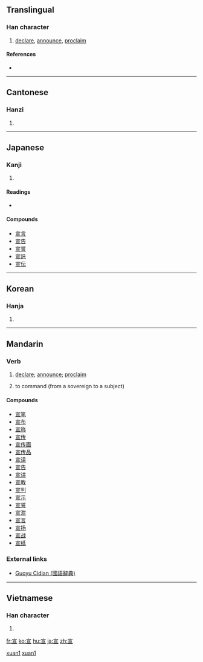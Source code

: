 ==Translingual==

===Han character===
{{Han char|rn=40|rad=宀|as=06|sn=9|four=3010<sub>6</sub>|canj=十一日一 (JMAM)|ids=⿱[[宀]][[亘]]}}

# [[declare]], [[announce]], [[proclaim]]

====References====
* {{Han ref|kx=0284.160|dkj=07132|dj=0562.040|hdz=20923.100|uh=5BA3|ud=23459|bh=ABC5|bd=43973}}

----

==Cantonese==

===Hanzi===
{{yue-hanzi|jyut=|y=syun1}}

# {{defn|Cantonese|sort=宀06}}

----

==Japanese==

===Kanji===
{{ja-kanji|grade=6|rs=宀06}}

# {{defn|Japanese|sort=宀06}}

====Readings====
* {{ja-readings|on=[[せん]] (sen)|kun=[[のる]] (noru), [[のたまう]] (notamau)}}

====Compounds====
* [[宣言]]
* [[宣告]]
* [[宣誓]]
* [[宣託]]
* [[宣伝]]

----

==Korean==

===Hanja===
{{ko-hanja|hangeul=선|rv=seon|mr=sŏn}}

# {{defn|Korean|sort=宀06}}

----

==Mandarin==

===Verb===
{{cmn-verb|ts|pin=xuān|pint=xuan1|rs=宀06}}

# {{literary|lang=zh-tw|skey=宀06}} [[declare]]; [[announce]]; [[proclaim]]
# {{archaic|lang=zh-tw|skey=宀06}} to command (from a sovereign to a subject)

====Compounds====
* [[宣笔]]
* [[宣布]]
* [[宣称]]
* [[宣传]]
* [[宣传画]]
* [[宣传品]]
* [[宣读]]
* [[宣告]]
* [[宣讲]]
* [[宣教]]
* [[宣判]]
* [[宣示]]
* [[宣誓]]
* [[宣泄]]
* [[宣言]]
* [[宣扬]]
* [[宣战]]
* [[宣纸]]

===External links===
* [http://140.111.34.46/cgi-bin/dict/GetContent.cgi?Database=dict&DocNum=103449&GraphicWord=yes&QueryString=宣$ Guoyu Cidian (國語辭典)]

[[Category:zh-cn:Archaic|xuan1]]
[[Category:zh-cn:Literary|xuan1]]

----

==Vietnamese==

===Han character===
{{vi-hantu|[[tuyên]]|rs=宀06}}

# {{defn|Vietnamese|sort=宀06}}

[[fr:宣]]
[[ko:宣]]
[[hu:宣]]
[[ja:宣]]
[[zh:宣]]